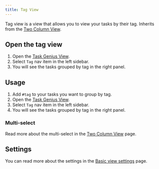 ```yaml
---
title: Tag View
---
```



Tag view is a view that allows you to view your tasks by their tag. Inherits from the [Two Column View](/docs/task-view/two-column-view).

<VersionCallout version="7.0.0" />

## Open the tag view

1. Open the [Task Genius View](/docs/task-view).
2. Select `Tag` nav item in the left sidebar.
3. You will see the tasks grouped by tag in the right panel.

## Usage

1. Add `#tag` to your tasks you want to group by tag.
2. Open the [Task Genius View](/docs/task-view).
3. Select `Tag` nav item in the left sidebar.
4. You will see the tasks grouped by tag in the right panel.

### Multi-select

Read more about the multi-select in the [Two Column View](/docs/task-view/two-column-view#multi-select) page.

## Settings

You can read more about the settings in the [Basic view settings](/docs/task-view/basic-view-settings#basic-settings) page.
